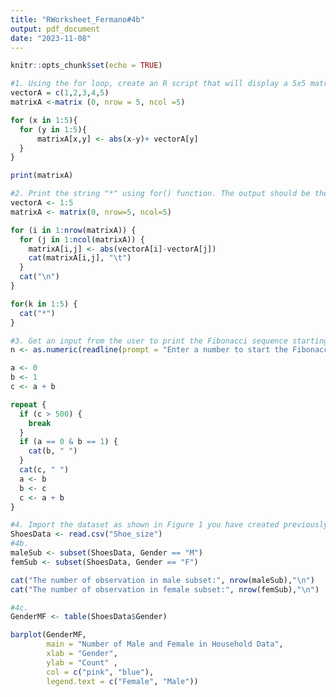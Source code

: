 ```yaml
---
title: "RWorksheet_Fermano#4b"
output: pdf_document
date: "2023-11-08"
---
```


```r
knitr::opts_chunk$set(echo = TRUE)
```

```r
#1. Using the for loop, create an R script that will display a 5x5 matrix as shown in Figure 1. It must contain vectorA = [1,2,3,4,5] and a 5 x 5 zero matrix.
vectorA = c(1,2,3,4,5)
matrixA <-matrix (0, nrow = 5, ncol =5)

for (x in 1:5){
  for (y in 1:5){
      matrixA[x,y] <- abs(x-y)+ vectorA[y]
  }
}

print(matrixA)    
```
```r
#2. Print the string "*" using for() function. The output should be the same as shown in Figure.
vectorA <- 1:5
matrixA <- matrix(0, nrow=5, ncol=5)

for (i in 1:nrow(matrixA)) {
  for (j in 1:ncol(matrixA)) {
    matrixA[i,j] <- abs(vectorA[i]-vectorA[j])
    cat(matrixA[i,j], "\t")
  }
  cat("\n")
}

for(k in 1:5) {
  cat("*")
}
```

```r
#3. Get an input from the user to print the Fibonacci sequence starting from the 1st input up to 500. Use repeat and break statements. Write the R Scripts and its output.
n <- as.numeric(readline(prompt = "Enter a number to start the Fibonacci sequence: "))

a <- 0
b <- 1
c <- a + b

repeat {
  if (c > 500) {
    break
  }
  if (a == 0 & b == 1) {
    cat(b, " ")
  }
  cat(c, " ")
  a <- b
  b <- c
  c <- a + b
}
```     

```r
#4. Import the dataset as shown in Figure 1 you have created previously.
ShoesData <- read.csv("Shoe_size")
#4b.
maleSub <- subset(ShoesData, Gender == "M")
femSub <- subset(ShoesData, Gender == "F")

cat("The number of observation in male subset:", nrow(maleSub),"\n")
cat("The number of observation in female subset:", nrow(femSub),"\n")

#4c.
GenderMF <- table(ShoesData$Gender)

barplot(GenderMF,
        main = "Number of Male and Female in Household Data",
        xlab = "Gender",
        ylab = "Count" ,
        col = c("pink", "blue"),
        legend.text = c("Female", "Male"))


```





